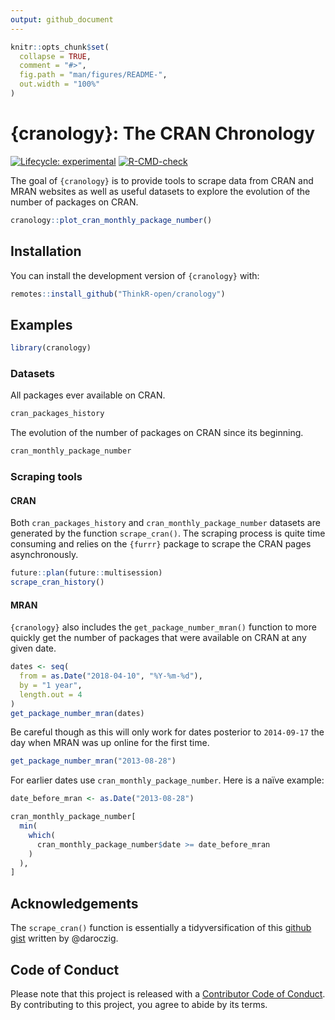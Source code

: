 ```yaml
---
output: github_document
---
```


<!-- README.md is generated from README.Rmd. Please edit that file -->

```r
knitr::opts_chunk$set(
  collapse = TRUE,
  comment = "#>",
  fig.path = "man/figures/README-",
  out.width = "100%"
)
```

# {cranology}: The CRAN Chronology

<!-- badges: start -->
[![Lifecycle: experimental](https://img.shields.io/badge/lifecycle-experimental-orange.svg)](https://lifecycle.r-lib.org/articles/stages.html#experimental)
[![R-CMD-check](https://github.com/ThinkR-open/cranology/actions/workflows/R-CMD-check.yaml/badge.svg)](https://github.com/ThinkR-open/cranology/actions/workflows/R-CMD-check.yaml)
<!-- badges: end -->

The goal of `{cranology}` is to provide tools to scrape data from CRAN and MRAN websites as well 
as useful datasets to explore the evolution of the number of packages on CRAN.

```r
cranology::plot_cran_monthly_package_number()
```


## Installation

You can install the development version of `{cranology}` with:

``` r
remotes::install_github("ThinkR-open/cranology")
```

## Examples

```r
library(cranology)
```

### Datasets

All packages ever available on CRAN.

```r
cran_packages_history
```

The evolution of the number of packages on CRAN since its beginning.

```r
cran_monthly_package_number
```


### Scraping tools

#### CRAN

Both `cran_packages_history` and `cran_monthly_package_number` datasets are generated
by the function `scrape_cran()`. The scraping process is quite time consuming and
relies on the `{furrr}` package to scrape the CRAN pages asynchronously. 

```r
future::plan(future::multisession)
scrape_cran_history()
```


#### MRAN

`{cranology}` also includes the `get_package_number_mran()` function to more quickly
get the number of packages that were available on CRAN at any given date.

```r
dates <- seq(
  from = as.Date("2018-04-10", "%Y-%m-%d"), 
  by = "1 year", 
  length.out = 4
)
get_package_number_mran(dates)
```

Be careful though as this will only work for dates posterior to `2014-09-17` the day when MRAN 
was up online for the first time.

```r
get_package_number_mran("2013-08-28")
```

For earlier dates use `cran_monthly_package_number`. Here is a naïve example:

```r
date_before_mran <- as.Date("2013-08-28")

cran_monthly_package_number[
  min(
    which(
      cran_monthly_package_number$date >= date_before_mran
    )
  ), 
]
```

## Acknowledgements

The `scrape_cran()` function is essentially a tidyversification of this [github gist](https://gist.github.com/daroczig/3cf06d6db4be2bbe3368) written by @daroczig.

## Code of Conduct

Please note that this project is released with a [Contributor Code of Conduct](https://contributor-covenant.org/version/2/0/CODE_OF_CONDUCT.html). By contributing to this project, you agree to abide by its terms.
